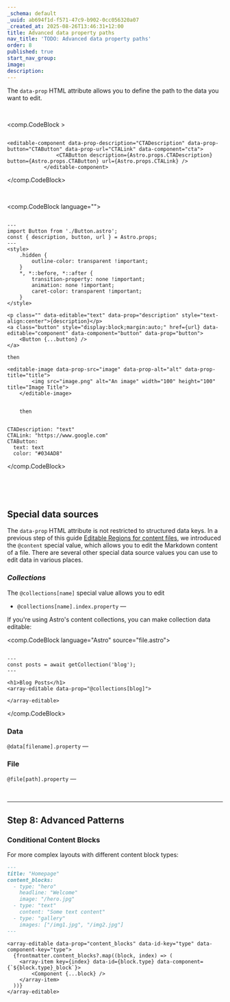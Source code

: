 ```yaml
---
_schema: default
_uuid: ab694f1d-f571-47c9-b902-0cc056320a07
_created_at: 2025-08-26T13:46:31+12:00
title: Advanced data property paths
nav_title: 'TODO: Advanced data property paths'
order: 8
published: true
start_nav_group:
image:
description:
---
```

The `data-prop` HTML attribute allows you to define the path to the data you want to edit.

&nbsp;

<comp.CodeBlock >
``````````

<editable-component data-prop-description="CTADescription" data-prop-button="CTAButton" data-prop-url="CTALink" data-component="cta">
				<CTAButton description={Astro.props.CTADescription} button={Astro.props.CTAButton} url={Astro.props.CTALink} />
			</editable-component>

``````````
</comp.CodeBlock>

&nbsp;

<comp.CodeBlock language="">
``````````

---
import Button from './Button.astro';
const { description, button, url } = Astro.props;
---
<style>
    .hidden {
        outline-color: transparent !important;
    }
    *, *::before, *::after {
        transition-property: none !important;
        animation: none !important;
        caret-color: transparent !important;
    }
</style>

<p class="" data-editable="text" data-prop="description" style="text-align:center">{description}</p>
<a class="button" style="display:block;margin:auto;" href={url} data-editable="component" data-component="button" data-prop="button">
    <Button {...button} />
</a>

then

<editable-image data-prop-src="image" data-prop-alt="alt" data-prop-title="title">
        <img src="image.png" alt="An image" width="100" height="100" title="Image Title">
    </editable-image>


    then


CTADescription: "text"
CTALink: "https://www.google.com"
CTAButton:
  text: text
  color: "#034AD8"

``````````
</comp.CodeBlock>

&nbsp;

&nbsp;

## Special data sources

The `data-prop` HTML attribute is not restricted to structured data keys. In a previous step of this guide [Editable Regions for content files](/documentation/guides/set-up-visual-editing/editable-regions-for-content-files/), we introduced the `@content` special value, which allows you to edit the Markdown content of a file. There are several other special data source values you can use to edit data in various places.

### *Collections*

The `@collections[name]` special value allows you to edit

* `@collections[name].index.property` —

If you're using Astro's content collections, you can make collection data editable:

<comp.CodeBlock language="Astro" source="file.astro">
``````````

---
const posts = await getCollection('blog');
---

<h1>Blog Posts</h1>
<array-editable data-prop="@collections[blog]">

</array-editable>

``````````
</comp.CodeBlock>

### Data

`@data[filename].property` —

### File

`@file[path].property` —

&nbsp;

---

## Step 8: Advanced Patterns

### Conditional Content Blocks

For more complex layouts with different content block types:

```markdown
---
title: "Homepage"
content_blocks:
  - type: "hero"
    headline: "Welcome"
    image: "/hero.jpg"
  - type: "text"
    content: "Some text content"
  - type: "gallery"
    images: ["/img1.jpg", "/img2.jpg"]
---
```

```astro
<array-editable data-prop="content_blocks" data-id-key="type" data-component-key="type">
  {frontmatter.content_blocks?.map((block, index) => (
    <array-item key={index} data-id={block.type} data-component={`${block.type}_block`}>
        <Component {...block} />
    </array-item>
  ))}
</array-editable>
```